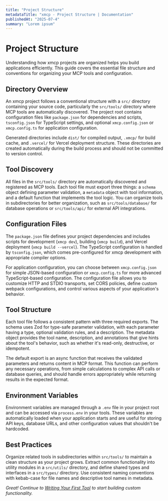```yaml
---
title: "Project Structure"
metadataTitle: "xmcp - Project Structure | Documentation"
publishedAt: "2025-07-4"
summary: "Lorem ipsum"
---
```


# Project Structure

Understanding how xmcp projects are organized helps you build applications efficiently. This guide covers the essential file structure and conventions for organizing your MCP tools and configuration.

## Directory Overview

An xmcp project follows a conventional structure with a `src/` directory containing your source code, particularly the `src/tools/` directory where MCP tools are automatically discovered. The project root contains configuration files like `package.json` for dependencies and scripts, `tsconfig.json` for TypeScript settings, and optional `xmcp.config.json` or `xmcp.config.ts` for application configuration.

Generated directories include `dist/` for compiled output, `.xmcp/` for build cache, and `.vercel/` for Vercel deployment structure. These directories are created automatically during the build process and should not be committed to version control.

## Tool Discovery

All files in the `src/tools/` directory are automatically discovered and registered as MCP tools. Each tool file must export three things: a `schema` object defining parameter validation, a `metadata` object with tool information, and a default function that implements the tool logic. You can organize tools in subdirectories for better organization, such as `src/tools/database/` for database operations or `src/tools/api/` for external API integrations.

## Configuration Files

The `package.json` file defines your project dependencies and includes scripts for development (`xmcp dev`), building (`xmcp build`), and Vercel deployment (`xmcp build --vercel`). The TypeScript configuration is handled by `tsconfig.json`, which comes pre-configured for xmcp development with appropriate compiler options.

For application configuration, you can choose between `xmcp.config.json` for simple JSON-based configuration or `xmcp.config.ts` for more advanced TypeScript-based configuration. The configuration file allows you to customize HTTP and STDIO transports, set CORS policies, define custom webpack configurations, and control various aspects of your application's behavior.

## Tool Structure

Each tool file follows a consistent pattern with three required exports. The schema uses Zod for type-safe parameter validation, with each parameter having a type, optional validation rules, and a description. The metadata object provides the tool name, description, and annotations that give hints about the tool's behavior, such as whether it's read-only, destructive, or idempotent.

The default export is an async function that receives the validated parameters and returns content in MCP format. This function can perform any necessary operations, from simple calculations to complex API calls or database queries, and should handle errors appropriately while returning results in the expected format.

## Environment Variables

Environment variables are managed through a `.env` file in your project root and can be accessed via `process.env` in your tools. These variables are automatically loaded when your application starts and are useful for storing API keys, database URLs, and other configuration values that shouldn't be hardcoded.

## Best Practices

Organize related tools in subdirectories within `src/tools/` to maintain a clean structure as your project grows. Extract common functionality into utility modules in a `src/utils/` directory, and define shared types and interfaces in a `src/types/` directory. Use consistent naming conventions with kebab-case for file names and descriptive tool names in metadata.

_Great! Continue to [Writing Your First Tool](./first-tool) to start building custom functionality._
